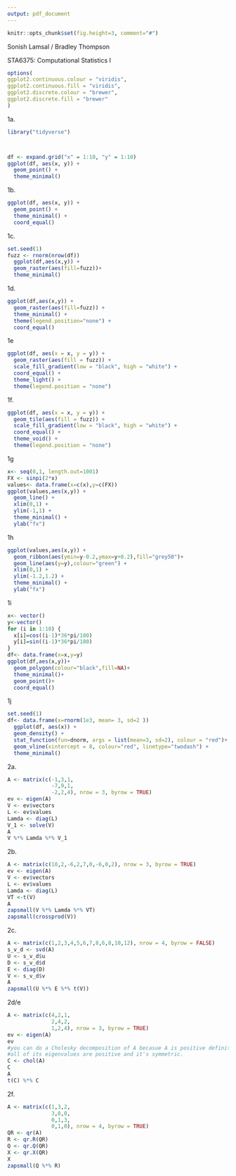 ```yaml
---
output: pdf_document
---
```



```r
knitr::opts_chunk$set(fig.height=3, comment="#")
```



Sonish Lamsal / Bradley Thompson

STA6375: Computational Statistics I

\begin{center}
Homework 3
\end{center}

```r
options(
ggplot2.continuous.colour = "viridis",
ggplot2.continuous.fill = "viridis",
ggplot2.discrete.colour = "brewer",
ggplot2.discrete.fill = "brewer"
)
```


1a.

```r
library("tidyverse")



df <- expand.grid("x" = 1:10, "y" = 1:10) 
ggplot(df, aes(x, y)) +
  geom_point() +
  theme_minimal()

```

1b. 

```r
ggplot(df, aes(x, y)) +
  geom_point() +
  theme_minimal() +
  coord_equal()
```


1c.
```r
set.seed(1)
fuzz <- rnorm(nrow(df))
  ggplot(df,aes(x,y)) + 
  geom_raster(aes(fill=fuzz))+
  theme_minimal()
```

1d.
```r
ggplot(df,aes(x,y)) + 
  geom_raster(aes(fill=fuzz)) + 
  theme_minimal() +
  theme(legend.position="none") +
  coord_equal() 
```

1e
```r
ggplot(df, aes(x = x, y = y)) +
  geom_raster(aes(fill = fuzz)) + 
  scale_fill_gradient(low = "black", high = "white") + 
  coord_equal() + 
  theme_light() +
  theme(legend.position = "none")

```

1f.
```r
ggplot(df, aes(x = x, y = y)) +
  geom_tile(aes(fill = fuzz)) + 
  scale_fill_gradient(low = "black", high = "white") + 
  coord_equal() + 
  theme_void() +
  theme(legend.position = "none")
```

1g
```r
x<- seq(0,1, length.out=1001)
FX <- sinpi(2*x)
values<- data.frame(x=c(x),y=c(FX))
ggplot(values,aes(x,y)) + 
  geom_line() + 
  xlim(0,1) + 
  ylim(-1,1) +
  theme_minimal() +
  ylab("fx")
```

1h
```r
ggplot(values,aes(x,y)) + 
  geom_ribbon(aes(ymin=y-0.2,ymax=y+0.2),fill="grey50")+
  geom_line(aes(y=y),colour="green") +
  xlim(0,1) + 
  ylim(-1.2,1.2) +
  theme_minimal() +
  ylab("fx")
```

1i
```r
x<- vector()
y<-vector()
for (i in 1:10) {
  x[i]=cos((i-1)*36*pi/180)
  y[i]=sin((i-1)*36*pi/180)
}
df<- data.frame(x=x,y=y)
ggplot(df,aes(x,y))+
  geom_polygon(colour="black",fill=NA)+
  theme_minimal()+
  geom_point()+
  coord_equal()
```

1j
```r
set.seed(1)
df<- data.frame(x=rnorm(1e3, mean= 3, sd=2 ))
  ggplot(df, aes(x)) +
  geom_density() + 
  stat_function(fun=dnorm, args = list(mean=3, sd=2), colour = "red")+
  geom_vline(xintercept = 8, colour="red", linetype="twodash") +
  theme_minimal()

```

2a.
```r
A <- matrix(c(-1,3,1,
              -7,9,1,
              -2,2,4), nrow = 3, byrow = TRUE)
ev <- eigen(A)
V <- ev$vectors
L <- ev$values
Lamda <- diag(L)
V_1 <- solve(V)
A
V %*% Lamda %*% V_1
```

2b.
```r
A <- matrix(c(10,2,-6,2,7,0,-6,0,2), nrow = 3, byrow = TRUE)
ev <- eigen(A)
V <- ev$vectors
L <- ev$values
Lamda <- diag(L)
VT <-t(V)
A
zapsmall(V %*% Lamda %*% VT)
zapsmall(crossprod(V))
```

2c.
```r
A <- matrix(c(1,2,3,4,5,6,7,8,6,8,10,12), nrow = 4, byrow = FALSE)
s_v_d <- svd(A)
U <- s_v_d$u
D <- s_v_d$d
E <- diag(D)
V <- s_v_d$v
A
zapsmall(U %*% E %*% t(V))
```

2d/e
```r
A <- matrix(c(4,2,1,
              2,4,2,
              1,2,4), nrow = 3, byrow = TRUE)
ev <- eigen(A)
ev
#you can do a Cholesky decomposition of A becasue A is positive definite since
#all of its eigenvalues are positive and it's symmetric.
C <- chol(A)
C
A
t(C) %*% C
```

2f.
```r
A <- matrix(c(1,3,2,
              3,0,0,
              0,1,3,
              0,1,0), nrow = 4, byrow = TRUE)
QR <- qr(A)
R <- qr.R(QR)
Q <- qr.Q(QR)
X <- qr.X(QR)
X
zapsmall(Q %*% R)
```



